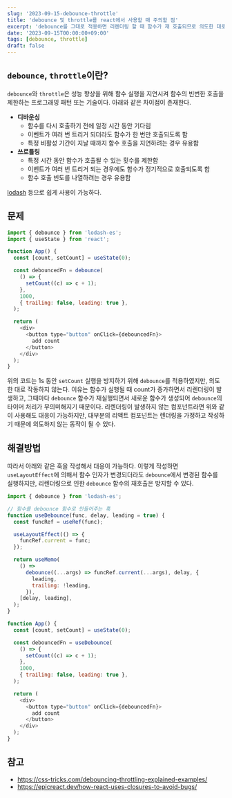 ```yaml
---
slug: '2023-09-15-debounce-throttle'
title: 'debounce 및 throttle를 react에서 사용할 때 주의할 점'
excerpt: 'debounce를 그대로 적용하면 리렌더링 할 때 함수가 재 호출되므로 의도한 대로 동작하지 않을 수 있다.'
date: '2023-09-15T00:00:00+09:00'
tags: [debounce, throttle]
draft: false
---
```


## `debounce`, `throttle`이란?

`debounce`와 `throttle`은 성능 향상을 위해 함수 실행을 지연시켜 함수의 빈번한 호출을 제한하는 프로그래밍 패턴 또는 기술이다. 아래와 같은 차이점이 존재한다.

- **디바운싱**
  - 함수를 다시 호출하기 전에 일정 시간 동안 기다림
  - 이벤트가 여러 번 트리거 되더라도 함수가 한 번만 호출되도록 함
  - 특정 비활성 기간이 지날 때까지 함수 호출을 지연하려는 경우 유용함
- **쓰로틀링**
  - 특정 시간 동안 함수가 호출될 수 있는 횟수를 제한함
  - 이벤트가 여러 번 트리거 되는 경우에도 함수가 정기적으로 호출되도록 함
  - 함수 호출 빈도를 나열하려는 경우 유용함

[lodash](https://lodash.com/) 등으로 쉽게 사용이 가능하다.

## 문제

```js
import { debounce } from 'lodash-es';
import { useState } from 'react';

function App() {
  const [count, setCount] = useState(0);

  const debouncedFn = debounce(
    () => {
      setCount((c) => c + 1);
    },
    1000,
    { trailing: false, leading: true },
  );

  return (
    <div>
      <button type="button" onClick={debouncedFn}>
        add count
      </button>
    </div>
  );
}
```

위의 코드는 1s 동안 `setCount` 실행을 방지하기 위해 `debounce`를 적용하였지만, 의도한 대로 작동하지 않는다.
이유는 함수가 실행될 때 count가 증가하면서 리렌더링이 발생하고, 그때마다 `debounce` 함수가 재실행되면서 새로운 함수가 생성되어 `debounce`의 타이머 처리가 무의미해지기 때문이다.
리렌더링이 발생하지 않는 컴포넌트라면 위와 같이 사용해도 대응이 가능하지만, 대부분의 리액트 컴포넌트는 렌더링을 가정하고 작성하기 때문에 의도하지 않는 동작이 될 수 있다.

## 해결방법

따라서 아래와 같은 훅을 작성해서 대응이 가능하다. 이렇게 작성하면 `useLayoutEffect`에 의해서 함수 인자가 변경되더라도 `debounce`에서 변경된 함수를 실행하지만, 리렌더링으로 인한 `debounce` 함수의 재호출은 방지할 수 있다.

```js
import { debounce } from 'lodash-es';

// 함수를 debounce 함수로 만들어주는 훅
function useDebounce(func, delay, leading = true) {
  const funcRef = useRef(func);

  useLayoutEffect(() => {
    funcRef.current = func;
  });

  return useMemo(
    () =>
      debounce((...args) => funcRef.current(...args), delay, {
        leading,
        trailing: !leading,
      }),
    [delay, leading],
  );
}

function App() {
  const [count, setCount] = useState(0);

  const debouncedFn = useDebounce(
    () => {
      setCount((c) => c + 1);
    },
    1000,
    { trailing: false, leading: true },
  );

  return (
    <div>
      <button type="button" onClick={debouncedFn}>
        add count
      </button>
    </div>
  );
}
```

## 참고

- https://css-tricks.com/debouncing-throttling-explained-examples/
- https://epicreact.dev/how-react-uses-closures-to-avoid-bugs/
